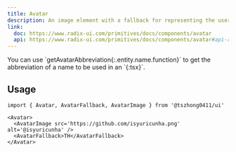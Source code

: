 ```yaml
---
title: Avatar
description: An image element with a fallback for representing the user.
link:
  doc: https://www.radix-ui.com/primitives/docs/components/avatar
  api: https://www.radix-ui.com/primitives/docs/components/avatar#api-reference
---
```


<ComponentPreview name='avatar/avatar' />

<Callout title='Note'>
  You can use `getAvatarAbbreviation{:.entity.name.function}` to get the abbreviation of a name to be used in an `<AvatarFallback />{:tsx}`.
</Callout>

## Usage

```tsx
import { Avatar, AvatarFallback, AvatarImage } from '@tszhong0411/ui'
```

```tsx
<Avatar>
  <AvatarImage src='https://github.com/isyuricunha.png' alt='@isyuricunha' />
  <AvatarFallback>TH</AvatarFallback>
</Avatar>
```
